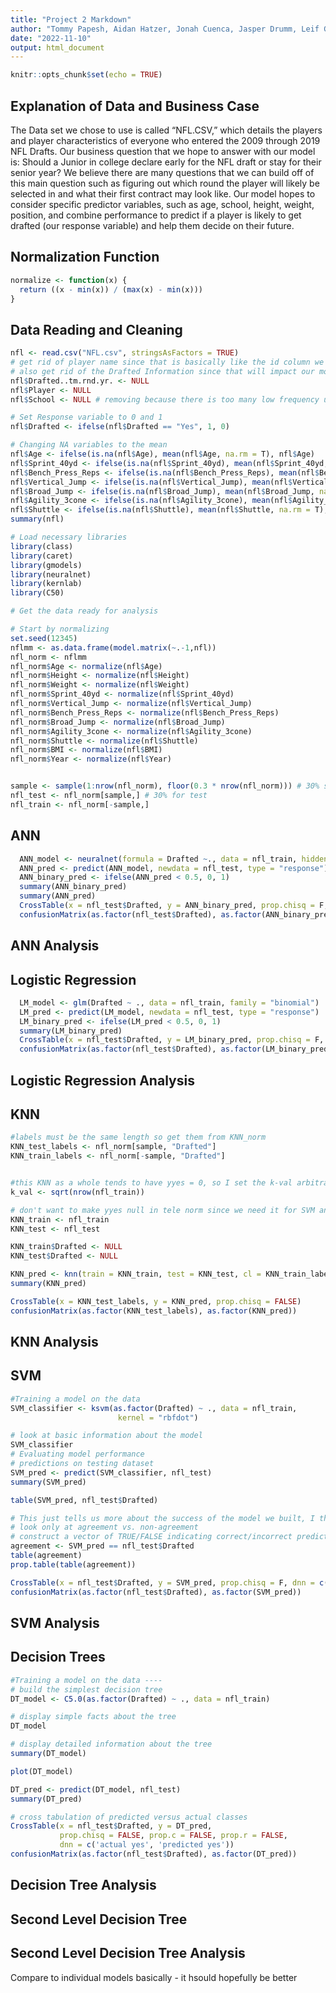 ```yaml
---
title: "Project 2 Markdown"
author: "Tommy Papesh, Aidan Hatzer, Jonah Cuenca, Jasper Drumm, Leif Gullstad"
date: "2022-11-10"
output: html_document
---
```


```r
knitr::opts_chunk$set(echo = TRUE)
```
## Explanation of Data and Business Case
The Data set we chose to use is called “NFL.CSV,” which details the players and player
characteristics of everyone who entered the 2009 through 2019 NFL Drafts. Our business
question that we hope to answer with our model is: Should a Junior in college declare early for
the NFL draft or stay for their senior year? We believe there are many questions that we can
build off of this main question such as figuring out which round the player will likely be selected
in and what their first contract may look like. Our model hopes to consider specific predictor
variables, such as age, school, height, weight, position, and combine performance to predict if a
player is likely to get drafted (our response variable) and help them decide on their future.

## Normalization Function
```r
normalize <- function(x) {
  return ((x - min(x)) / (max(x) - min(x)))
}
```

## Data Reading and Cleaning
```r
nfl <- read.csv("NFL.csv", stringsAsFactors = TRUE)
# get rid of player name since that is basically like the id column we usually get rid of
# also get rid of the Drafted Information since that will impact our model and is a post-condition of the response variable
nfl$Drafted..tm.rnd.yr. <- NULL
nfl$Player <- NULL
nfl$School <- NULL # removing because there is too many low frequency unique values to run logistic regression

# Set Response variable to 0 and 1
nfl$Drafted <- ifelse(nfl$Drafted == "Yes", 1, 0)

# Changing NA variables to the mean
nfl$Age <- ifelse(is.na(nfl$Age), mean(nfl$Age, na.rm = T), nfl$Age)
nfl$Sprint_40yd <- ifelse(is.na(nfl$Sprint_40yd), mean(nfl$Sprint_40yd, na.rm = T), nfl$Sprint_40yd)
nfl$Bench_Press_Reps <- ifelse(is.na(nfl$Bench_Press_Reps), mean(nfl$Bench_Press_Reps, na.rm = T), nfl$Bench_Press_Reps)
nfl$Vertical_Jump <- ifelse(is.na(nfl$Vertical_Jump), mean(nfl$Vertical_Jump, na.rm = T), nfl$Vertical_Jump)
nfl$Broad_Jump <- ifelse(is.na(nfl$Broad_Jump), mean(nfl$Broad_Jump, na.rm = T), nfl$Broad_Jump)
nfl$Agility_3cone <- ifelse(is.na(nfl$Agility_3cone), mean(nfl$Agility_3cone, na.rm = T), nfl$Agility_3cone)
nfl$Shuttle <- ifelse(is.na(nfl$Shuttle), mean(nfl$Shuttle, na.rm = T), nfl$Shuttle)
summary(nfl)

# Load necessary libraries
library(class)
library(caret)
library(gmodels)
library(neuralnet)
library(kernlab)
library(C50)

# Get the data ready for analysis

# Start by normalizing 
set.seed(12345)
nflmm <- as.data.frame(model.matrix(~.-1,nfl))
nfl_norm <- nflmm
nfl_norm$Age <- normalize(nfl$Age)
nfl_norm$Height <- normalize(nfl$Height)
nfl_norm$Weight <- normalize(nfl$Weight)
nfl_norm$Sprint_40yd <- normalize(nfl$Sprint_40yd)
nfl_norm$Vertical_Jump <- normalize(nfl$Vertical_Jump)
nfl_norm$Bench_Press_Reps <- normalize(nfl$Bench_Press_Reps)
nfl_norm$Broad_Jump <- normalize(nfl$Broad_Jump)
nfl_norm$Agility_3cone <- normalize(nfl$Agility_3cone)
nfl_norm$Shuttle <- normalize(nfl$Shuttle)
nfl_norm$BMI <- normalize(nfl$BMI)
nfl_norm$Year <- normalize(nfl$Year)


sample <- sample(1:nrow(nfl_norm), floor(0.3 * nrow(nfl_norm))) # 30% size of cluster_norm to use for sample
nfl_test <- nfl_norm[sample,] # 30% for test
nfl_train <- nfl_norm[-sample,]
```
## ANN
```r
  ANN_model <- neuralnet(formula = Drafted ~., data = nfl_train, hidden = 1)
  ANN_pred <- predict(ANN_model, newdata = nfl_test, type = "response")
  ANN_binary_pred <- ifelse(ANN_pred < 0.5, 0, 1)
  summary(ANN_binary_pred)
  summary(ANN_pred)
  CrossTable(x = nfl_test$Drafted, y = ANN_binary_pred, prop.chisq = F, dnn = c('actual yes', 'predicted yes')) # may have to put binary pred here
  confusionMatrix(as.factor(nfl_test$Drafted), as.factor(ANN_binary_pred)) # may have to put binary pred here
```
## ANN Analysis

## Logistic Regression
```r
  LM_model <- glm(Drafted ~ ., data = nfl_train, family = "binomial")
  LM_pred <- predict(LM_model, newdata = nfl_test, type = "response")
  LM_binary_pred <- ifelse(LM_pred < 0.5, 0, 1)
  summary(LM_binary_pred)
  CrossTable(x = nfl_test$Drafted, y = LM_binary_pred, prop.chisq = F, dnn = c('actual yes', 'predicted yes'))
  confusionMatrix(as.factor(nfl_test$Drafted), as.factor(LM_binary_pred)) 
```
## Logistic Regression Analysis

## KNN
```r
#labels must be the same length so get them from KNN_norm
KNN_test_labels <- nfl_norm[sample, "Drafted"]
KNN_train_labels <- nfl_norm[-sample, "Drafted"]


#this KNN as a whole tends to have yyes = 0, so I set the k-val arbitrarily to a low number to be able to predict 1's
k_val <- sqrt(nrow(nfl_train))

# don't want to make yyes null in tele norm since we need it for SVM and decision trees
KNN_train <- nfl_train
KNN_test <- nfl_test

KNN_train$Drafted <- NULL
KNN_test$Drafted <- NULL

KNN_pred <- knn(train = KNN_train, test = KNN_test, cl = KNN_train_labels, k = k_val)
summary(KNN_pred)

CrossTable(x = KNN_test_labels, y = KNN_pred, prop.chisq = FALSE)
confusionMatrix(as.factor(KNN_test_labels), as.factor(KNN_pred))

```
## KNN Analysis

## SVM
```r
#Training a model on the data
SVM_classifier <- ksvm(as.factor(Drafted) ~ ., data = nfl_train,
                        kernel = "rbfdot")

# look at basic information about the model
SVM_classifier
# Evaluating model performance 
# predictions on testing dataset
SVM_pred <- predict(SVM_classifier, nfl_test)
summary(SVM_pred)

table(SVM_pred, nfl_test$Drafted)

# This just tells us more about the success of the model we built, I think
# look only at agreement vs. non-agreement
# construct a vector of TRUE/FALSE indicating correct/incorrect predictions
agreement <- SVM_pred == nfl_test$Drafted
table(agreement)
prop.table(table(agreement))

CrossTable(x = nfl_test$Drafted, y = SVM_pred, prop.chisq = F, dnn = c('actual yes', 'predicted yes'))
confusionMatrix(as.factor(nfl_test$Drafted), as.factor(SVM_pred))
```
## SVM Analysis

## Decision Trees
```r
#Training a model on the data ----
# build the simplest decision tree
DT_model <- C5.0(as.factor(Drafted) ~ ., data = nfl_train)

# display simple facts about the tree
DT_model

# display detailed information about the tree
summary(DT_model)

plot(DT_model)

DT_pred <- predict(DT_model, nfl_test)
summary(DT_pred)

# cross tabulation of predicted versus actual classes
CrossTable(x = nfl_test$Drafted, y = DT_pred,
           prop.chisq = FALSE, prop.c = FALSE, prop.r = FALSE,
           dnn = c('actual yes', 'predicted yes'))
confusionMatrix(as.factor(nfl_test$Drafted), as.factor(DT_pred))
```
## Decision Tree Analysis


## Second Level Decision Tree


## Second Level Decision Tree Analysis
Compare to individual models basically - it hsould hopefully be better